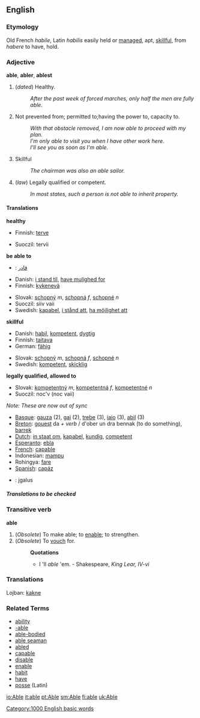 ==English==

===Etymology===
Old French ''habile'', Latin ''habilis'' easily held or [[manage]]d, apt, [[skillful]], from ''habere'' to have, hold.

===Adjective===
'''able''', '''abler''', '''ablest'''

# (''dated'') Healthy.
#: ''After the past week of forced marches, only half the men are fully able.''
# Not prevented from; permitted to;having the power to, capacity to.
#: ''With that obstacle removed, I am now able to proceed with my plan.''
#: ''I'm only able to visit you when I have other work here.''
#: ''I'll see you as soon as I'm able.''
# Skillful
#: ''The chairman was also an able sailor.''
# (''law'') Legally qualified or competent.
#: ''In most states, such a person is not able to inherit property.''


====Translations====
<!--DefA-->'''healthy'''
{{top}}
<!--languages from A to I go here-->
*Finnish: [[terve]]
{{mid}}
<!--languages from J to Z go here-->
*Suoczil: tervii
{{bottom}}

<!--DefB-->'''be able to'''
{{top}}
<!--languages from A to I go here-->
*{{ar}}: [[قادر]]
*Danish: [[i stand til]], [[have mulighed for]]
*Finnish: [[kykenevä]]
{{mid}}
<!--languages from J to Z go here-->
*Slovak: [[schopný]] ''m'', [[schopná]] ''f'', [[schopné]] ''n''
*Suoczil: siiv vaii
*Swedish: [[kapabel]], [[i stånd att]], [[ha möjlighet att]]
{{bottom}}

<!--DefC-->'''skillful'''
{{top}}
<!--languages from A to I go here-->
*Danish: [[habil]], [[kompetent]], [[dygtig]]
*Finnish: [[taitava]]
*German: [[fähig]]
{{mid}}
<!--languages from J to Z go here-->
*Slovak: [[schopný]] ''m'', [[schopná]] ''f'', [[schopné]] ''n''
*Swedish: [[kompetent]], [[skicklig]]
{{bottom}}

<!--DefD-->'''legally qualified, allowed to'''
{{top}}
<!--languages from A to I go here-->
{{mid}}
<!--languages from J to Z go here-->
*Slovak: [[kompetentný]] ''m'', [[kompetentná]] ''f'', [[kompetentné]] ''n''
*Suoczil: noc'v (noc vaii)

{{bottom}}

''Note: These are now out of sync''

*[[Basque]]: [[gauza]] (2), [[gai]] (2), [[trebe                             ]] (3), [[iaio]] (3), [[abil]] (3)
*[[Breton]]: [[gouest]] da ''+ verb'' / d'ober un dra bennak (to do something), [[barrek]]
*[[Dutch]]: [[in staat om]], [[kapabel]], [[kundig]], [[competent]]
*[[Esperanto]]: [[ebla]]
*[[French]]: [[capable]]
*Indonesian: [[mampu]]
*Rohingya: [[fare]]
*[[Spanish]]: [[capáz]]
* {{lt}}: įgalus

=====Translations to be checked=====
<!--Remove this section once all of the translations below have been moved into the tables above.-->
{{checktrans}}

===Transitive verb===
'''able'''

# (''Obsolete'') To make able; to [[enable]]; to strengthen.
# (''Obsolete'') To [[vouch]] for.
#:'''Quotations'''
#:*I 'll ''able'' 'em. - Shakespeare, ''King Lear, IV-vi''

===Translations===

Lojban: [[kakne]]

===Related Terms===
*[[ability]]
*[[-able]]
*[[able-bodied]]
*[[able seaman]]
*[[abled]]
*[[capable]]
*[[disable]]
*[[enable]]
*[[habit]]
*[[have]]
*[[posse]] (Latin)

[[Category:1000 English basic words]]

[[io:Able]]
[[it:able]]
[[pt:Able]]
[[sm:Able]]
[[fi:able]]
[[uk:Able]]